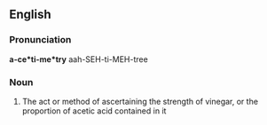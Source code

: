 ==English==

===Pronunciation===
'''a-ce*ti-me*try'''
aah-SEH-ti-MEH-tree

===Noun===
{{en-noun|-}}

# {{cx|obsolete}} The act or method of ascertaining the strength of vinegar, or the proportion of acetic acid contained in it
#:{{rfquotek|Ure}}